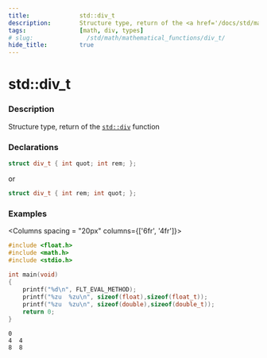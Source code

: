 ```yaml
---
title:              std::div_t
description:        Structure type, return of the <a href='/docs/std/math/mathematical_functions/div'><code>std::div</code></a> function
tags:               [math, div, types]
# slug:               /std/math/mathematical_functions/div_t/
hide_title:         true
---
```


# std::div_t

### Description

Structure type, return of the <a href='/docs/std/math/mathematical_functions/div'><code>std::div</code></a> function

### Declarations 
```cpp
struct div_t { int quot; int rem; };
```
or
```cpp
struct div_t { int rem; int quot; };
```

### Examples

<Columns spacing = "20px" columns={['6fr', '4fr']}>
<div>

```cpp
#include <float.h>
#include <math.h>
#include <stdio.h>
 
int main(void)
{
    printf("%d\n", FLT_EVAL_METHOD);
    printf("%zu  %zu\n", sizeof(float),sizeof(float_t));
    printf("%zu  %zu\n", sizeof(double),sizeof(double_t));
    return 0;
}

```

</div><div>

```plaintext title="Possible Result"
0
4  4
8  8
```

</div>
</Columns>